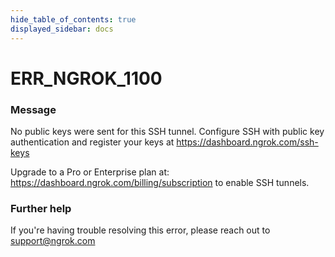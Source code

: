 ```yaml
---
hide_table_of_contents: true
displayed_sidebar: docs
---
```



# ERR_NGROK_1100

### Message

No public keys were sent for this SSH tunnel.
Configure SSH with public key authentication and register your keys at https://dashboard.ngrok.com/ssh-keys

Upgrade to a Pro or Enterprise plan at: https://dashboard.ngrok.com/billing/subscription to enable SSH tunnels.

<ErrorDetails error="err_ngrok_1100" />

### Further help

If you're having trouble resolving this error, please reach out to [support@ngrok.com](mailto:support@ngrok.com?subject=Help%20with%20ERR_NGROK_1100)

